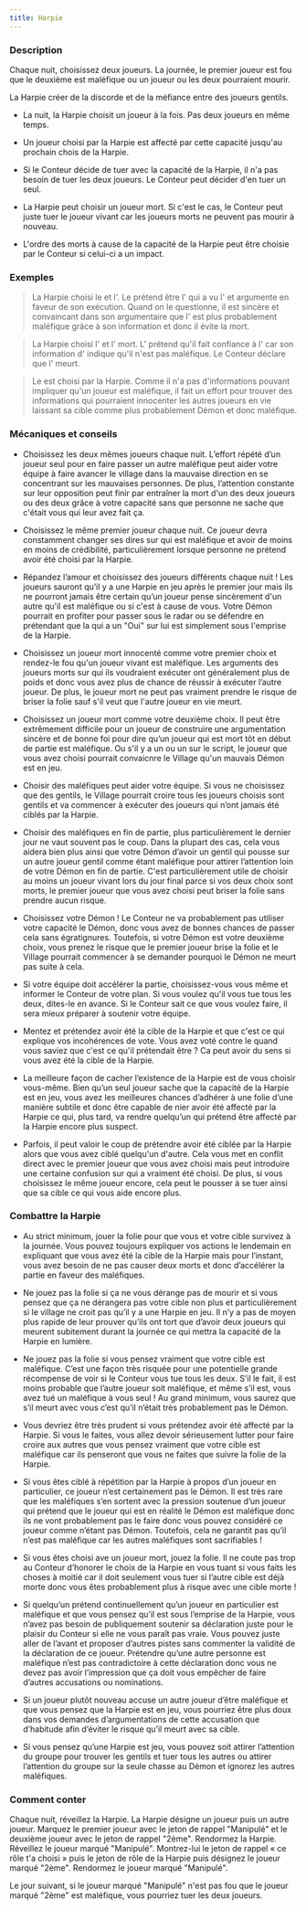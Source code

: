 ```yaml
---
title: Harpie
---
```



<Role HARPIE header />

### Description

Chaque nuit, choisissez deux joueurs. La journée, le premier joueur est fou que le deuxième est maléfique ou un joueur ou les deux pourraient mourir.

La Harpie créer de la discorde et de la méfiance entre des joueurs gentils.

-   La nuit, la Harpie choisit un joueur à la fois. Pas deux joueurs en même temps.

-   Un joueur choisi par la Harpie est affecté par cette capacité jusqu'au prochain chois de la Harpie. 

-   Si le Conteur décide de tuer avec la capacité de la Harpie, il n'a pas besoin de tuer les deux joueurs. Le Conteur peut décider d'en tuer un seul.

-   La Harpie peut choisir un joueur mort. Si c'est le cas, le Conteur peut juste tuer le joueur vivant car les joueurs morts ne peuvent pas mourir à nouveau.

-   L'ordre des morts à cause de la capacité de la Harpie peut être choisie par le Conteur si celui-ci a un impact.

### Exemples

> La Harpie choisi le <Role MOINE /> et l'<Role INGENIEUR />. Le <Role MOINE /> prétend être l'<Role ENQUETEUR /> qui a vu l'<Role INGENIEUR /> et argumente en faveur de son exécution. Quand on le questionne, il est sincère et convaincant dans son argumentaire que l'<Role INGENIEUR /> est plus probablement maléfique grâce à son information et donc il évite la mort.

> La Harpie choisi l'<Role ORACLE /> et l'<Role ALCHIMISTE /> mort. L'<Role ORACLE /> prétend qu'il fait confiance à l'<Role ALCHIMISTE /> car son information d'<Role ORACLE /> indique qu'il n'est pas maléfique. Le Conteur déclare que l'<Role ORACLE /> meurt.

> Le <Role FERMIER /> est choisi par la Harpie. Comme il n'a pas d'informations pouvant impliquer qu'un joueur est maléfique, il fait un effort pour trouver des informations qui pourraient innocenter les autres joueurs en vie laissant sa cible comme plus probablement Démon et donc maléfique.

### Mécaniques et conseils

- Choisissez les deux mêmes joueurs chaque nuit. L’effort répété d’un joueur seul pour en faire passer un autre maléfique peut aider votre équipe à faire avancer le village dans la mauvaise direction en se concentrant sur les mauvaises personnes. De plus, l’attention constante sur leur opposition peut finir par entraîner la mort d'un des deux joueurs ou des deux grâce à votre capacité sans que personne ne sache que c'était vous qui leur avez fait ça.

- Choisissez le même premier joueur chaque nuit. Ce joueur devra constamment changer ses dires sur qui est maléfique et avoir de moins en moins de crédibilité, particulièrement lorsque personne ne prétend avoir été choisi par la Harpie.

- Répandez l’amour et choisissez des joueurs différents chaque nuit ! Les joueurs sauront qu’il y a une Harpie en jeu après le premier jour mais ils ne pourront jamais être certain qu’un joueur pense sincèrement d'un autre qu'il est maléfique ou si c'est à cause de vous. Votre Démon pourrait en profiter pour passer sous le radar ou se défendre en prétendant que la <Role VOYANTE /> qui a un "Oui" sur lui est simplement sous l'emprise de la Harpie.

- Choisissez un joueur mort innocenté comme votre premier choix et rendez-le fou qu'un joueur vivant est maléfique. Les arguments des joueurs morts sur qui ils voudraient exécuter ont généralement plus de poids et donc vous avez plus de chance de réussir à exécuter l’autre joueur. De plus, le joueur mort ne peut pas vraiment prendre le risque de briser la folie sauf s'il veut que l'autre joueur en vie meurt.

- Choisissez un joueur mort comme votre deuxième choix. Il peut être extrêmement difficile pour un joueur de construire une argumentation sincère et de bonne foi pour dire qu’un joueur qui est mort tôt en début de partie est maléfique. Ou s'il y a un <Role VIGORMORTIS /> ou un <Role FANG_GU /> sur le script, le joueur que vous avez choisi pourrait convaicnre le Village qu'un mauvais Démon est en jeu. 

- Choisir des maléfiques peut aider votre équipe. Si vous ne choisissez que des gentils, le Village pourrait croire tous les joueurs choisis sont gentils et va commencer à exécuter des joueurs qui n’ont jamais été ciblés par la Harpie.

- Choisir des maléfiques en fin de partie, plus particulièrement le dernier jour ne vaut souvent pas le coup. Dans la plupart des cas, cela vous aidera bien plus ainsi que votre Démon d’avoir un gentil qui pousse sur un autre joueur gentil comme étant maléfique pour attirer l’attention loin de votre Démon en fin de partie. C'est particulièrement utile de choisir au moins un joueur vivant lors du jour final parce si vos deux choix sont morts, le premier joueur que vous avez choisi peut briser la folie sans prendre aucun risque.

- Choisissez votre Démon ! Le Conteur ne va probablement pas utiliser votre capacité le Démon, donc vous avez de bonnes chances de passer cela sans égratignures. Toutefois, si votre Démon est votre deuxième choix, vous prenez le risque que le premier joueur brise la folie et le Village pourrait commencer à se demander pourquoi le Démon ne meurt pas suite à cela.

- Si votre équipe doit accélérer la partie, choisissez-vous vous même et informer le Conteur de votre plan. Si vous voulez qu'il vous tue tous les deux, dites-le en avance. Si le Conteur sait ce que vous voulez faire, il sera mieux préparer à soutenir votre équipe.

- Mentez et prétendez avoir été la cible de la Harpie et que c'est ce qui explique vos incohérences de vote. Vous avez voté contre le <Role VERTUEUX /> quand vous saviez que c'est ce qu'il prétendait être ? Ca peut avoir du sens si vous avez été la cible de la Harpie.

- La meilleure façon de cacher l’existence de la Harpie est de vous choisir vous-même. Bien qu’un seul joueur sache que la capacité de la Harpie est en jeu, vous avez les meilleures chances d’adhérer à une folie d’une manière subtile et donc être capable de nier avoir été affecté par la Harpie ce qui, plus tard, va rendre quelqu’un qui prétend être affecté par la Harpie encore plus suspect.

- Parfois, il peut valoir le coup de prétendre avoir été ciblée par la Harpie alors que vous avez ciblé quelqu'un d'autre. Cela vous met en conflit direct avec le premier joueur que vous avez choisi mais peut introduire une certaine confusion sur qui a vraiment été choisi. De plus, si vous choisissez le même joueur encore, cela peut le pousser à se tuer ainsi que sa cible ce qui vous aide encore plus. 

### Combattre la Harpie

- Au strict minimum, jouer la folie pour que vous et votre cible survivez à la journée. Vous pouvez toujours expliquer vos actions le lendemain en expliquant que vous avez été la cible de la Harpie mais pour l’instant, vous avez besoin de ne pas causer deux morts et donc d’accélérer la partie en faveur des maléfiques.

- Ne jouez pas la folie si ça ne vous dérange pas de mourir et si vous pensez que ça ne dérangera pas votre cible non plus et particulièrement si le village ne croit pas qu’il y a une Harpie en jeu. Il n’y a pas de moyen plus rapide de leur prouver qu’ils ont tort que d’avoir deux joueurs qui meurent subitement durant la journée ce qui mettra la capacité de la Harpie en lumière. 

- Ne jouez pas la folie si vous pensez vraiment que votre cible est maléfique. C’est une façon très risquée pour une potentielle grande récompense de voir si le Conteur vous tue tous les deux. S’il le fait, il est moins probable que l’autre joueur soit maléfique, et même s’il est, vous avez tué un maléfique à vous seul ! Au grand minimum, vous saurez que s’il meurt avec vous c’est qu’il n’était très probablement pas le Démon.

- Vous devriez être très prudent si vous prétendez avoir été affecté par la Harpie. Si vous le faites, vous allez devoir sérieusement lutter pour faire croire aux autres que vous pensez vraiment que votre cible est maléfique car ils penseront que vous ne faites que suivre la folie de la Harpie.

- Si vous êtes ciblé à répétition par la Harpie à propos d’un joueur en particulier, ce joueur n’est certainement pas le Démon. Il est très rare que les maléfiques s’en sortent avec la pression soutenue d’un joueur qui prétend que le joueur qui est en réalité le Démon est maléfique donc ils ne vont probablement pas le faire donc vous pouvez considéré ce joueur comme n’étant pas Démon. Toutefois, cela ne garantit pas qu’il n’est pas maléfique car les autres maléfiques sont sacrifiables !

- Si vous êtes choisi ave un joueur mort, jouez la folie. Il ne coute pas trop au Conteur d’honorer le choix de la Harpie en vous tuant si vous faits les choses à moitié car il doit seulement vous tuer si l’autre cible est déjà morte donc vous êtes probablement plus à risque avec une cible morte !

- Si quelqu’un prétend continuellement qu’un joueur en particulier est maléfique et que vous pensez qu’il est sous l’emprise de la Harpie, vous n’avez pas besoin de publiquement soutenir sa déclaration juste pour le plaisir du Conteur si elle ne vous paraît pas vraie. Vous pouvez juste aller de l’avant et proposer d’autres pistes sans commenter la validité de la déclaration de ce joueur. Prétendre qu’une autre personne est maléfique n’est pas contradictoire à cette déclaration donc vous ne devez pas avoir l’impression que ça doit vous empêcher de faire d’autres accusations ou nominations. 

- Si un joueur plutôt nouveau accuse un autre joueur d’être maléfique et que vous pensez que la Harpie est en jeu, vous pourriez être plus doux dans vos demandes d’argumentations de cette accusation que d’habitude afin d’éviter le risque qu’il meurt avec sa cible.

- Si vous pensez qu’une Harpie est jeu, vous pouvez soit attirer l’attention du groupe pour trouver les gentils et tuer tous les autres ou attirer l’attention du groupe sur la seule chasse au Démon et ignorez les autres maléfiques.

### Comment conter

Chaque nuit, réveillez la Harpie. La Harpie désigne un joueur puis un autre joueur. Marquez le premier joueur avec le jeton de rappel "Manipulé" et le deuxième joueur avec le jeton de rappel "2ème". Rendormez la Harpie. Réveillez le joueur marqué "Manipulé". Montrez-lui le jeton de rappel « ce rôle t'a choisi » puis le jeton de rôle de la Harpie puis désignez le joueur marqué "2ème". Rendormez le joueur marqué "Manipulé".

Le jour suivant, si le joueur marqué "Manipulé" n'est pas fou que le joueur marqué "2ème" est maléfique, vous pourriez tuer les deux joueurs.
